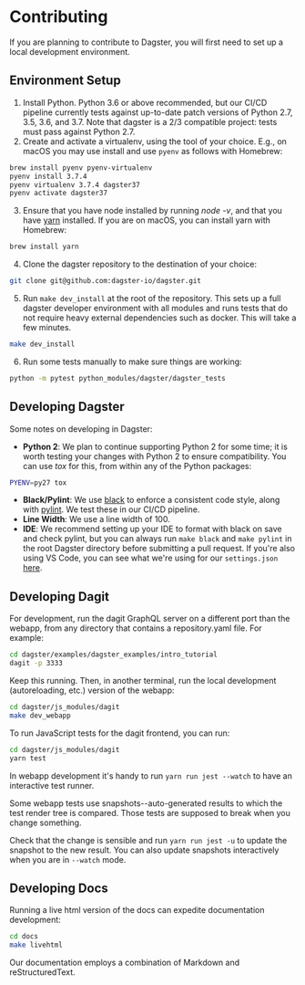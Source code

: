 
<DynamicMetaTags
  title="Contributing | Dagster"
  description="Dagster is a system for building modern data applications."
/>

# Contributing

If you are planning to contribute to Dagster, you will first need to set
up a local development environment.

## Environment Setup

1.  Install Python. Python 3.6 or above recommended, but our CI/CD
    pipeline currently tests against up-to-date patch versions of Python
    2.7, 3.5, 3.6, and 3.7. Note that dagster is a 2/3 compatible
    project: tests must pass against Python 2.7.
2.  Create and activate a virtualenv, using the tool of your choice.
    E.g., on macOS you may use install and use `pyenv` as follows with
    Homebrew:

```bash
brew install pyenv pyenv-virtualenv
pyenv install 3.7.4
pyenv virtualenv 3.7.4 dagster37
pyenv activate dagster37
```

3.  Ensure that you have node installed by running _node -v_, and that you have
    [yarn](https://yarnpkg.com/lang/en/) installed. If you are on macOS,
    you can install yarn with Homebrew:

```bash
brew install yarn
```

4.  Clone the dagster repository to the destination of your choice:

```bash
git clone git@github.com:dagster-io/dagster.git
```

5.  Run `make dev_install` at the root of the repository. This sets up a
    full dagster developer environment with all modules and runs tests
    that do not require heavy external dependencies such as docker. This
    will take a few minutes.

```bash
make dev_install
```

6.  Run some tests manually to make sure things are working:

```bash
python -m pytest python_modules/dagster/dagster_tests
```

## Developing Dagster

Some notes on developing in Dagster:

- **Python 2**: We plan to continue supporting Python 2 for some time;
  it is worth testing your changes with Python 2 to ensure
  compatibility. You can use _tox_ for this, from within
  any of the Python packages:

```bash
PYENV=py27 tox
```

- **Black/Pylint**: We use [black](https://github.com/python/black) to
  enforce a consistent code style, along with
  [pylint](https://www.pylint.org/). We test these in our CI/CD
  pipeline.
- **Line Width**: We use a line width of 100.
- **IDE**: We recommend setting up your IDE to format with black on
  save and check pylint, but you can always run `make black` and
  `make pylint` in the root Dagster directory before submitting a pull
  request. If you're also using VS Code, you can see what we're
  using for our `settings.json`
  [here](https://gist.github.com/natekupp/7a17a9df8d2064e5389cc84aa118a896).

## Developing Dagit

For development, run the dagit GraphQL server on a different port than
the webapp, from any directory that contains a repository.yaml file. For
example:

```bash
cd dagster/examples/dagster_examples/intro_tutorial
dagit -p 3333
```

Keep this running. Then, in another terminal, run the local development
(autoreloading, etc.) version of the webapp:

```bash
cd dagster/js_modules/dagit
make dev_webapp
```

To run JavaScript tests for the dagit frontend, you can run:

```bash
cd dagster/js_modules/dagit
yarn test
```

In webapp development it's handy to run `yarn run jest --watch` to have
an interactive test runner.

Some webapp tests use snapshots--auto-generated results to which the
test render tree is compared. Those tests are supposed to break when you
change something.

Check that the change is sensible and run `yarn run jest -u` to update
the snapshot to the new result. You can also update snapshots
interactively when you are in `--watch` mode.

## Developing Docs

Running a live html version of the docs can expedite documentation
development:

```bash
cd docs
make livehtml
```

Our documentation employs a combination of Markdown and
reStructuredText.

